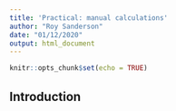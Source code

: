 ```yaml
---
title: 'Practical: manual calculations'
author: "Roy Sanderson"
date: "01/12/2020"
output: html_document
---
```


```r
knitr::opts_chunk$set(echo = TRUE)
```

## Introduction
